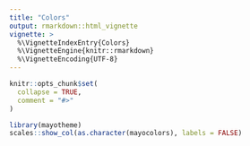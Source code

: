 ```yaml
---
title: "Colors"
output: rmarkdown::html_vignette
vignette: >
  %\VignetteIndexEntry{Colors}
  %\VignetteEngine{knitr::rmarkdown}
  %\VignetteEncoding{UTF-8}
---
```


```r
knitr::opts_chunk$set(
  collapse = TRUE,
  comment = "#>"
)
```


```r
library(mayotheme)
scales::show_col(as.character(mayocolors), labels = FALSE)
```
